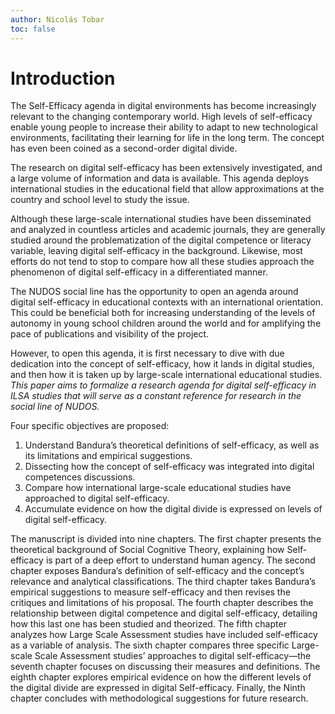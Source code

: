 ```yaml
---
author: Nicolás Tobar
toc: false
---
```


# Introduction {.unnumbered}

The Self-Efficacy agenda in digital environments has become increasingly relevant to the changing contemporary world. High levels of self-efficacy enable young people to increase their ability to adapt to new technological environments, facilitating their learning for life in the long term. The concept has even been coined as a second-order digital divide.

The research on digital self-efficacy has been extensively investigated, and a large volume of information and data is available. This agenda deploys international studies in the educational field that allow approximations at the country and school level to study the issue.

Although these large-scale international studies have been disseminated and analyzed in countless articles and academic journals, they are generally studied around the problematization of the digital competence or literacy variable, leaving digital self-efficacy in the background. Likewise, most efforts do not tend to stop to compare how all these studies approach the phenomenon of digital self-efficacy in a differentiated manner.

The NUDOS social line has the opportunity to open an agenda around digital self-efficacy in educational contexts with an international orientation. This could be beneficial both for increasing understanding of the levels of autonomy in young school children around the world and for amplifying the pace of publications and visibility of the project.

However, to open this agenda, it is first necessary to dive with due dedication into the concept of self-efficacy, how it lands in digital studies, and then how it is taken up by large-scale international educational studies. *This paper aims to formalize a research agenda for digital self-efficacy in ILSA studies that will serve as a constant reference for research in the social line of NUDOS.*

Four specific objectives are proposed:

1.    Understand Bandura’s theoretical definitions of self-efficacy, as well as its limitations and empirical suggestions.
2.   Dissecting how the concept of self-efficacy was integrated into digital competences discussions.
3.    Compare how international large-scale educational studies have approached to digital self-efficacy.
4.    Accumulate evidence on how the digital divide is expressed on levels of digital self-efficacy.

The manuscript is divided into nine chapters. The first chapter presents the theoretical background of Social Cognitive Theory, explaining how Self-efficacy is part of a deep effort to understand human agency. The second chapter exposes Bandura’s definition of self-efficacy and the concept's relevance and analytical classifications. The third chapter takes Bandura's empirical suggestions to measure self-efficacy and then revises the critiques and limitations of his proposal. The fourth chapter describes the relationship between digital competence and digital self-efficacy, detailing how this last one has been studied and theorized. The fifth chapter analyzes how Large Scale Assessment studies have included self-efficacy as a variable of analysis. The sixth chapter compares three specific Large-scale Scale Assessment studies' approaches to digital self-efficacy—the seventh chapter focuses on discussing their measures and definitions. The eighth chapter explores empirical evidence on how the different levels of the digital divide are expressed in digital Self-efficacy. Finally, the Ninth chapter concludes with methodological suggestions for future research.
